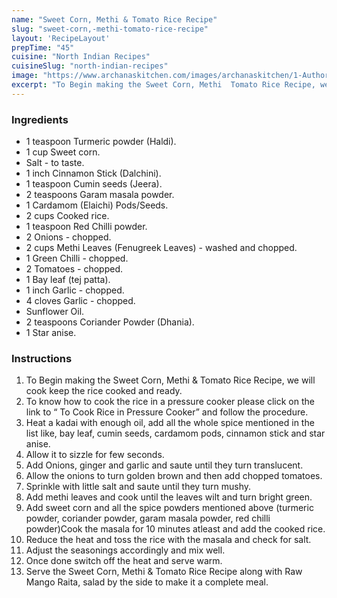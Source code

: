 ---
name: "Sweet Corn, Methi & Tomato Rice Recipe"
slug: "sweet-corn,-methi-tomato-rice-recipe"
layout: 'RecipeLayout'
prepTime: "45"
cuisine: "North Indian Recipes"
cuisineSlug: "north-indian-recipes"
image: "https://www.archanaskitchen.com/images/archanaskitchen/1-Author/sibyl-archanaskitchen.com/Sweet_Corn_Methi__Tomato_Rice_Recipe.jpg"
excerpt: "To Begin making the Sweet Corn, Methi  Tomato Rice Recipe, we will cook keep the rice cooked and ready"
---

### Ingredients

- 1 teaspoon Turmeric powder (Haldi).
- 1 cup Sweet corn.
- Salt - to taste.
- 1 inch Cinnamon Stick (Dalchini).
- 1 teaspoon Cumin seeds (Jeera).
- 2 teaspoons Garam masala powder.
- 1 Cardamom (Elaichi) Pods/Seeds.
- 2 cups Cooked rice.
- 1 teaspoon Red Chilli powder.
- 2 Onions - chopped.
- 2 cups Methi Leaves (Fenugreek Leaves) - washed and chopped.
- 1 Green Chilli - chopped.
- 2 Tomatoes - chopped.
- 1 Bay leaf (tej patta).
- 1 inch Garlic - chopped.
- 4 cloves Garlic - chopped.
- Sunflower Oil.
- 2 teaspoons Coriander Powder (Dhania).
- 1 Star anise.

### Instructions

1. To Begin making the Sweet Corn, Methi & Tomato Rice Recipe, we will cook keep the rice cooked and ready.
1. To know how to cook the rice in a pressure cooker please click on the link to “ To Cook Rice in Pressure Cooker” and follow the procedure.
1. Heat a kadai with enough oil, add all the whole spice mentioned in the list like, bay leaf, cumin seeds, cardamom pods, cinnamon stick and star anise.
1. Allow it to sizzle for few seconds.
1. Add Onions, ginger and garlic and saute until they turn translucent.
1. Allow the onions to turn golden brown and then add chopped tomatoes.
1. Sprinkle with little salt and saute until they turn mushy.
1. Add methi leaves and cook until the leaves wilt and turn bright green.
1. Add sweet corn and all the spice powders mentioned above (turmeric powder, coriander powder, garam masala powder, red chilli powder)Cook the masala for 10 minutes atleast and add the cooked rice.
1. Reduce the heat and toss the rice with the masala and check for salt.
1. Adjust the seasonings accordingly and mix well.
1. Once done switch off the heat and serve warm.
1. Serve the Sweet Corn, Methi & Tomato Rice Recipe along with Raw Mango Raita, salad by the side to make it a complete meal.
